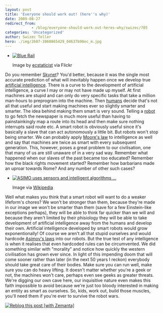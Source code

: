 ```yaml
---
layout: post
title: 'Everyone should work out! (here''s why)'
date: 2009-08-27
redirect_from: 
            - /blog/everyone-should-work-out-heres-why/swizec/705
categories: 'Uncategorized'
author: Swizec Teller
hero: ./img/2607-3860865429_04637b98ec_m.jpg
---
```

- [![Blue Rail](./img/2607-3860865429_04637b98ec_m.jpg "Blue Rail")](http://www.flickr.com/photos/41864721@N00/3860865429/)

  Image by [ecstaticist](http://www.flickr.com/photos/41864721@N00/3860865429/) via Flickr

Do you remember [Skynet](http://en.wikipedia.org/wiki/Skynet_%28Terminator%29 "Skynet (Terminator)")? You'd better, because it was the single most accurate prediction of what will inevitably happen once we develop true [artificial intelligence](http://en.wikipedia.org/wiki/Artificial_intelligence "Artificial intelligence"). There is a curve to the development of artificial intelligence, a curve I may or may not have made up myself. At first machines are stupid and can only do very specific tasks that take a million man-hours to preprogram into the machine. Then [humans](http://en.wikipedia.org/wiki/Human "Human") decide that's not all that useful and start making machines ever so slightly smarter and smarter. The idea behind making them smart is very sound. Telling a [robot](http://en.wikipedia.org/wiki/Robot "Robot") to go fetch the newspaper is much more useful than having to painstainkingly map a route into its head and then make sure nothing interrupts said route etc. A smart robot is obviously useful since it's basically a slave that can act autonomously a little bit. But robots won't stop being smarter. We can probably apply [Moore's law](http://en.wikipedia.org/wiki/Moore%27s_law "Moore's law") to intelligence as well and say that machines are twice as smart with every subsequent generation. This, however, poses a great problem to our civilisation, one that many of us are still unaware of in a very sad way. Remember what happened when our slaves of the past became too educated? Remember how the black rights movement started? Remember how barbarians made an uproar towards Rome? And any number of other such cases?

- [![ASIMO uses sensors and intelligent algorithms ...](./img/wikipedia-commons-thumb-d-d1-Honda_ASIMO_Walking_Stairs.JPG-300px-Honda_ASIMO_Walking_Stairs.jpg "ASIMO uses sensors and intelligent algorithms ...")](http://commons.wikipedia.org/wiki/Image:Honda_ASIMO_Walking_Stairs.JPG)

  Image via [Wikipedia](http://commons.wikipedia.org/wiki/Image:Honda_ASIMO_Walking_Stairs.JPG)

Well what makes you think that a smart robot will want to do a weaker lifeform's chores? We won't be stronger than them, because they're made in our image we won't be smarter than them (save for a few Einstein-like exceptions perhaps), they will be able to think far quicker than we will and because they aren't limited by their phisiology they will be able to take development of artificial intelligence away from the humans and develop their own. Artificial intelligence developed by smart robots would grow exponentionally! Of course we aren't all that stupid ourselves and would hardcode [Asimov's laws](http://en.wikipedia.org/wiki/Three_Laws_of_Robotics "Three Laws of Robotics") into our robots. But the true test of any intelligence is when it realises that even hardcoded rules can be circumvented. We did something similar with "morality" and notice how quickly the western civilisation has grown ever since. In light of this impending doom that will come sooner rather than later (in the next 50 years I reckon) everybody should take great care of their bodies. Make sure you can run well, make sure you can do heavy lifting. It doesn't matter whether you're a geek or not, the machines won't care, perhaps even see geeks as greater threats. We're digging our own cave here, our inquisitive nature even makes this faith impossible to avoid because we're just too bloody interested in making an entity as smart as ourselves. So, kids, work out, build those muscles, you'll need them if you're ever to survive the robot wars.

[![Reblog this post \[with Zemanta\]](http://img.zemanta.com/reblog_e.png?x-id=e5358466-69c5-45b5-94be-b364a29b67e6)](http://reblog.zemanta.com/zemified/e5358466-69c5-45b5-94be-b364a29b67e6/ "Reblog this post \[with Zemanta]")